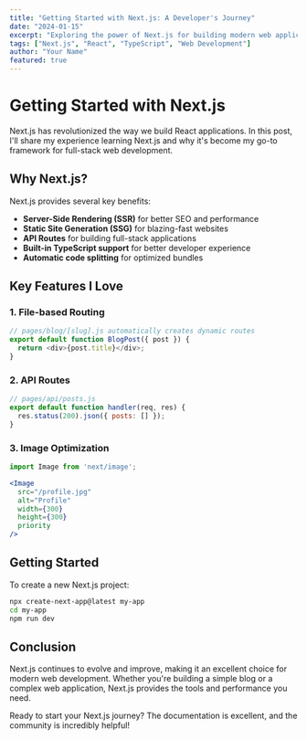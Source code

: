 ```yaml
---
title: "Getting Started with Next.js: A Developer's Journey"
date: "2024-01-15"
excerpt: "Exploring the power of Next.js for building modern web applications with React, TypeScript, and amazing developer experience."
tags: ["Next.js", "React", "TypeScript", "Web Development"]
author: "Your Name"
featured: true
---
```


# Getting Started with Next.js

Next.js has revolutionized the way we build React applications. In this post, I'll share my experience learning Next.js and why it's become my go-to framework for full-stack web development.

## Why Next.js?

Next.js provides several key benefits:

- **Server-Side Rendering (SSR)** for better SEO and performance
- **Static Site Generation (SSG)** for blazing-fast websites
- **API Routes** for building full-stack applications
- **Built-in TypeScript support** for better developer experience
- **Automatic code splitting** for optimized bundles

## Key Features I Love

### 1. File-based Routing

```javascript
// pages/blog/[slug].js automatically creates dynamic routes
export default function BlogPost({ post }) {
  return <div>{post.title}</div>;
}
```

### 2. API Routes

```javascript
// pages/api/posts.js
export default function handler(req, res) {
  res.status(200).json({ posts: [] });
}
```

### 3. Image Optimization

```jsx
import Image from 'next/image';

<Image
  src="/profile.jpg"
  alt="Profile"
  width={300}
  height={300}
  priority
/>
```

## Getting Started

To create a new Next.js project:

```bash
npx create-next-app@latest my-app
cd my-app
npm run dev
```

## Conclusion

Next.js continues to evolve and improve, making it an excellent choice for modern web development. Whether you're building a simple blog or a complex web application, Next.js provides the tools and performance you need.

Ready to start your Next.js journey? The documentation is excellent, and the community is incredibly helpful!
